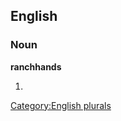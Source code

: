 ==English==

===Noun===
'''ranchhands'''

# {{plural of|[[ranchhand]]}}

[[Category:English plurals]]